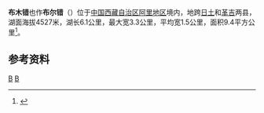 {{ViewTibetanScript}}
{{Infobox_lake
 |湖泊名稱 =布木错
 |湖泊照片 = 
 |湖泊照片標題 = 
 |測深圖 =
 |測深圖標題 =
 |湖泊所在地 = [[中国|中国]][[西藏|西藏]]
 |座標 = {{coord |33|16|N|81|39|E|display=inline,title|scale:500000_type:waterbody_region:CN}}
 |湖泊類別 =
 |流入 =
 |流出 = 
 |集水區面積 =
 |集水區國家 ={{PRC}}
 |湖泊長度 =6.1公里
 |湖泊闊度 = 最大3.3公里<br />平均1.5公里
 |湖泊面積 =9.4平方公里
 |平均深度 = 
 |最深深度 = 
 |水體體積 = 
 |湖水停留時間 =
 |湖岸線長度 =
 |海拔高度 =4527米
 |湖中島嶼 =
 |湖邊城鎮 =
}}
{{Location map
 |China Tibet
 |mark=<!--dot-->Blue pog.svg
 |lat_deg=33|lat_min=16|lat_sec =
 |lon_deg=81|lon_min=39|lon_sec =
 |caption=布木错在[[西藏|西藏]]的位置。
 |position=right
 |width=350
 |float=right
}}
'''布木错'''也作'''布尔错'''（{{bo|z=ཕུལ་མཚོ།|w=phul mtsho|t=Pül Tso}}）位于[[中国|中国]][[西藏自治区|西藏自治区]][[阿里地区|阿里地区]]境内，地跨[[日土县|日土]]和[[革吉县|革吉]]两县，湖面海拔4527米，湖长6.1公里，最大宽3.3公里，平均宽1.5公里，面积9.4平方公里<ref>{{cite book zh |author=王苏民 窦鸿身 |title=中国湖泊志 |format=M |edition=1 |location=北京 |publisher=科学出版社 |date=1998|pages=565|id= ISBN 7-03-006706-1}}</ref>。
==参考资料==
{{reflist}}
[[Category:日土县湖泊|B]]
[[Category:革吉县湖泊|B]]